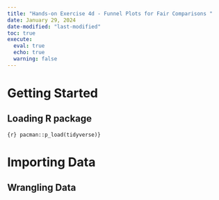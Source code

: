 ```yaml
---
title: "Hands-on Exercise 4d - Funnel Plots for Fair Comparisons "
date: January 29, 2024
date-modified: "last-modified"
toc: true
execute: 
  eval: true
  echo: true
  warning: false
---
```


# Getting Started

## Loading R package

```{r} pacman::p_load(tidyverse)}
```

# Importing Data

## Wrangling Data
